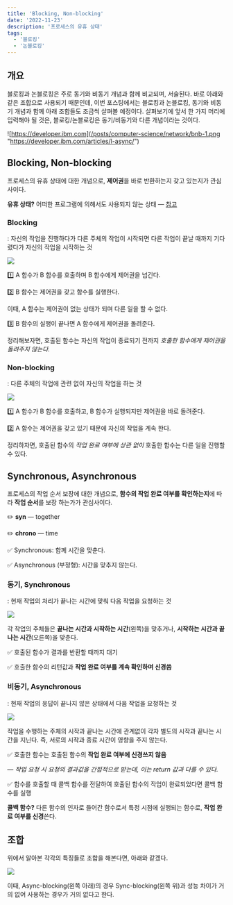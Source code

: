 ```yaml
---
title: 'Blocking, Non-blocking'
date: '2022-11-23'
description: '프로세스의 유휴 상태'
tags:
  - '블로킹'
  - '논블로킹'
---
```


## 개요

블로킹과 논블로킹은 주로 동기와 비동기 개념과 함께 비교되며, 서술된다. 바로 아래와 같은 조합으로 사용되기 때문인데, 이번 포스팅에서는 블로킹과 논블로킹, 동기와 비동기 개념과 함께 아래 조합들도 조금씩 살펴볼 예정이다. 살펴보기에 앞서 한 가지 머리에 입력해야 될 것은, 블로킹/논블로킹은 동기/비동기와 다른 개념이라는 것이다.

![https://developer.ibm.com](/posts/computer-science/network/bnb-1.png "https://developer.ibm.com/articles/l-async/")

## Blocking, Non-blocking

프로세스의 유휴 상태에 대한 개념으로, **제어권**을 바로 반환하는지 갖고 있는지가 관심사이다.

<Callout type="success" icon="💡">

**유휴 상태?** 어떠한 프로그램에 의해서도 사용되지 않는 상태 — [참고](https://ko.wikipedia.org/wiki/%EC%9C%A0%ED%9C%B4_(CPU))

</Callout>

### Blocking

: 자신의 작업을 진행하다가 다른 주체의 작업이 시작되면 다른 작업이 끝날 때까지 기다렸다가 자신의 작업을 시작하는 것

![](/posts/computer-science/network/bnb-2.png)

1️⃣ A 함수가 B 함수를 호출하며 B 함수에게 제어권을 넘긴다.

2️⃣ B 함수는 제어권을 갖고 함수를 실행한다.

  이때, A 함수는 제어권이 없는 상태가 되며 다른 일을 할 수 없다.

3️⃣ B 함수의 실행이 끝나면 A 함수에게 제어권을 돌려준다.

정리해보자면, 호출된 함수는 자신의 작업이 종료되기 전까지 *호출한 함수에게 제어권을 돌려주지 않는다.*

### Non-blocking

: 다른 주체의 작업에 관련 없이 자신의 작업을 하는 것

![](/posts/computer-science/network/bnb-3.png)

1️⃣ A 함수가 B 함수를 호출하고, B 함수가 실행되지만 제어권을 바로 돌려준다.

2️⃣ A 함수는 제어권을 갖고 있기 때문에 자신의 작업을 계속 한다.

정리하자면, 호출된 함수의 *작업 완료 여부에 상관 없이* 호출한 함수는 다른 일을 진행할 수 있다.

## Synchronous, Asynchronous

프로세스의 작업 순서 보장에 대한 개념으로, **함수의 작업 완료 여부를 확인하는지**에 따라 **작업 순서**를 보장 하는가가 관심사이다.

<Toggle open summary="📝 토막 상식">

✏️ **syn** — together

✏️ **chrono** — time

✅ Synchronous: 함께 시간을 맞춘다.

✅ Asynchronous (부정형): 시간을 맞추지 않는다.

</Toggle>

### 동기, Synchronous

: 현재 작업의 처리가 끝나는 시간에 맞춰 다음 작업을 요청하는 것

![](/posts/computer-science/network/bnb-4.png)

각 작업의 주체들은 **끝나는 시간과 시작하는 시간**(왼쪽)을 맞추거나, **시작하는 시간과 끝나는 시간**(오른쪽)을 맞춘다.

✅ 호출된 함수가 결과를 반환할 때까지 대기

✅ 호출한 함수의 리턴값과 **작업 완료 여부를 계속 확인하며 신경씀**

### 비동기, Asynchronous

: 현재 작업의 응답이 끝나지 않은 상태에서 다음 작업을 요청하는 것

![](/posts/computer-science/network/bnb-5.png)

작업을 수행하는 주체의 시작과 끝나는 시간에 관계없이 각자 별도의 시작과 끝나는 시간을 지닌다. 즉, 서로의 시작과 종료 시간이 영향을 주지 않는다.

✅ 호출한 함수는 호출된 함수의 **작업 완료 여부에 신경쓰지 않음**

  — *작업 요청 시 요청의 결과값을 간접적으로 받는데, 이는 return 값과 다를 수 있다.*

✅ 함수를 호출할 때 콜백 함수를 전달하여 호출된 함수의 작업이 완료되었다면 콜백 함수를 실행

<Callout type="success" icon="💡">

**콜백 함수?** 다른 함수의 인자로 들어간 함수로서 특정 시점에 실행되는 함수로, **작업 완료 여부를 신경**쓴다.

</Callout>

## 조합

위에서 알아본 각각의 특징들로 조합을 해본다면, 아래와 같겠다.

![](/posts/computer-science/network/bnb-6.png)

이때, Async-blocking(왼쪽 아래)의 경우 Sync-blocking(왼쪽 위)과 성능 차이가 거의 없어 사용하는 경우가 거의 없다고 한다.

